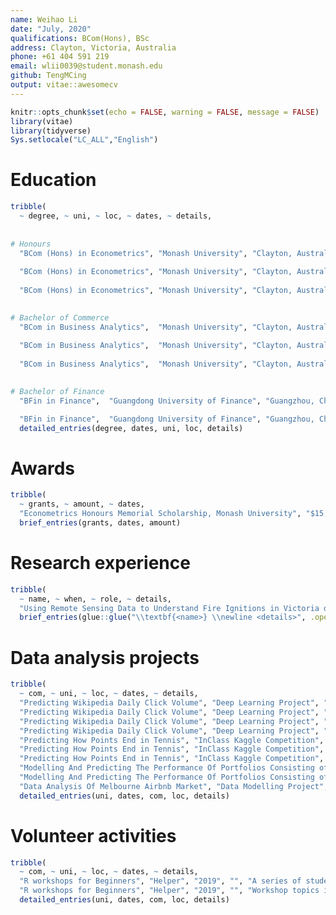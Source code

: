 ```yaml
---
name: Weihao Li
date: "July, 2020"
qualifications: BCom(Hons), BSc
address: Clayton, Victoria, Australia
phone: +61 404 591 219
email: wlii0039@student.monash.edu
github: TengMCing
output: vitae::awesomecv
---
```


```r
knitr::opts_chunk$set(echo = FALSE, warning = FALSE, message = FALSE)
library(vitae)
library(tidyverse)
Sys.setlocale("LC_ALL","English")
```

# Education

```r
tribble(
  ~ degree, ~ uni, ~ loc, ~ dates, ~ details,
  
  
# Honours
  "BCom (Hons) in Econometrics", "Monash University", "Clayton, Australia", "Mar. 2020 - Dec. 2020", "First Class Honours, GPA: 3.9/4.0",
  
  "BCom (Hons) in Econometrics", "Monash University", "Clayton, Australia", "Mar. 2020 - Dec. 2020", "Honours research project was to develop a spatiotemporal clustering algorithm for accurately identifing bushfire ignition locations from satellite hotspot data and a machine learning model for predicting causes of 2019-2020 Victorian bushfires.",
  
  "BCom (Hons) in Econometrics", "Monash University", "Clayton, Australia", "Mar. 2020 - Dec. 2020", "Studied units include collaborative and reproducible practices, Bayesian and frequentist econometrics and exploratory data analysis.",
  

# Bachelor of Commerce
  "BCom in Business Analytics",  "Monash University", "Clayton, Australia", "Mar. 2018 - Nov. 2019", "High Distinction, GPA: 3.5/4.0",
  
  "BCom in Business Analytics",  "Monash University", "Clayton, Australia", "Mar. 2018 - Nov. 2019", "Studied a variety of units covering different aspects of data analysis include data access, management, cleaning, visualization and modelling.",
  
  "BCom in Business Analytics",  "Monash University", "Clayton, Australia", "Mar. 2018 - Nov. 2019", "Minored in Finance enhanced my investment analysis skills in currency, equity, debt and derivatives markets.",
  

# Bachelor of Finance
  "BFin in Finance",  "Guangdong University of Finance", "Guangzhou, China", "Sep. 2015 - Jun. 2020", 'GPA: 3.4/4.0',

  "BFin in Finance",  "Guangdong University of Finance", "Guangzhou, China", "Sep. 2015 - Jun. 2020", 'Studied foundation courses in commerce and finance.') %>% 
  detailed_entries(degree, dates, uni, loc, details)
```

# Awards

```r
tribble(
  ~ grants, ~ amount, ~ dates,
  "Econometrics Honours Memorial Scholarship, Monash University", "$15,000", "2020") %>% 
  brief_entries(grants, dates, amount)
```


<!-- # Research interest -->

<!-- \footnotesize -->
<!-- \begin{itemize} -->
<!--   \item Applications of machine learning in business, finance, economic and environmental science -->
<!--   \item Computer vision and Natural Language Processing -->
<!--   \item Data visualization -->
<!--   \item Bayesian machine learning -->
<!-- \end{itemize} -->

\normalsize

# Research experience

```r

tribble(
  ~ name, ~ when, ~ role, ~ details,
  "Using Remote Sensing Data to Understand Fire Ignitions in Victoria during the 2019-2020 Australian Bushfire Season", "2020", "Author", "Honours degree research project, supervised by Prof Di Cook and Emily Dodwell") %>%
  brief_entries(glue::glue("\\textbf{<name>} \\newline <details>", .open = "<", .close = ">"), when, .protect = FALSE)
```

# Data analysis projects

```r
tribble(
  ~ com, ~ uni, ~ loc, ~ dates, ~ details,
  "Predicting Wikipedia Daily Click Volume", "Deep Learning Project", "2019", "", "Used deep learning to predict the next year daily click volume of a Wikipedia website given the data of the previous 500 days.",
  "Predicting Wikipedia Daily Click Volume", "Deep Learning Project", "2019", "", "Tested different deep learning architectures include pure Fully Connected neural network, LSTM, GRU and 1D Convolution neural network for this time-series task.",
  "Predicting Wikipedia Daily Click Volume", "Deep Learning Project", "2019", "", "Tuned Hyperparameters using cross-validated grid-search.",
  "Predicting Wikipedia Daily Click Volume", "Deep Learning Project", "2019", "", "Prediction performance was much better than ETS and ARIMA in most of the cases.",
  "Predicting How Points End in Tennis", "InClass Kaggle Competition", "2019", "", "Used machine learning algorithms to predict outcome categories of tennis points given 3D coordinates of the ball position and 2D coordinates of the player position throughout a match.",
  "Predicting How Points End in Tennis", "InClass Kaggle Competition", "2019", "", "Applied ensemble learning to aggregate the prediction of several neural networks, XGBoost, CatBoost and Random forests models which are trained independently.",
  "Predicting How Points End in Tennis", "InClass Kaggle Competition", "2019", "", "Top 10 of the private leaderboard.",
  "Modelling And Predicting The Performance Of Portfolios Consisting of ASX200 Stocks", "Financial Econometrics Project", "2019", "", "Used ARIMA-ARCH-type models to predict the log return and volatility of portfolios given the past performance.",
  "Modelling And Predicting The Performance Of Portfolios Consisting of ASX200 Stocks", "Financial Econometrics Project", "2019", "", "Successfully constructed a hypothetical portfolio with a high Sharpe ratio and passed a 3-months review.",
  "Data Analysis Of Melbourne Airbnb Market", "Data Modelling Project", "2018", "", "Used classical regression models to explore the factors affecting Melbourne Airbnb price and rating."  ) %>% 
  detailed_entries(uni, dates, com, loc, details)
```


# Volunteer activities

```r
tribble(
  ~ com, ~ uni, ~ loc, ~ dates, ~ details,
  "R workshops for Beginners", "Helper", "2019", "", "A series of student ran workshops on data analysis in R.",
  "R workshops for Beginners", "Helper", "2019", "", "Workshop topics include introduction to R, Rstudio and Rmarkdown, data visualization in ggplot2, data types and import data in R, data wrangling with dplyr and handling missing data with naniar.") %>% 
  detailed_entries(uni, dates, com, loc, details)
```


<!-- # Publications -->

<!-- ```{r} -->
<!-- bibliography_entries("Weihao_Li.bib") -->
<!-- ``` -->


